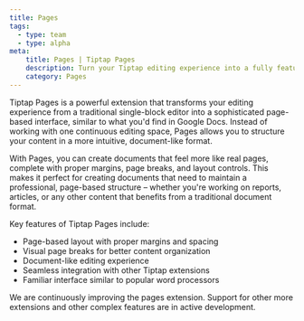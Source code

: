 ```yaml
---
title: Pages
tags:
  - type: team
  - type: alpha
meta:
    title: Pages | Tiptap Pages
    description: Turn your Tiptap editing experience into a fully featured page style layout
    category: Pages
---
```



Tiptap Pages is a powerful extension that transforms your editing experience from a traditional single-block editor into a sophisticated page-based interface, similar to what you'd find in Google Docs. Instead of working with one continuous editing space, Pages allows you to structure your content in a more intuitive, document-like format.

With Pages, you can create documents that feel more like real pages, complete with proper margins, page breaks, and layout controls. This makes it perfect for creating documents that need to maintain a professional, page-based structure – whether you're working on reports, articles, or any other content that benefits from a traditional document format.

Key features of Tiptap Pages include:
- Page-based layout with proper margins and spacing
- Visual page breaks for better content organization
- Document-like editing experience
- Seamless integration with other Tiptap extensions
- Familiar interface similar to popular word processors


<CodeDemo isPro src="https://deploy-preview-369--tiptap-pro.netlify.app/preview/extensions/pages" />

<Callout title="Conversion service">
    We are continuously improving the pages extension. Support for other more extensions and other complex features are in active development.
</Callout>